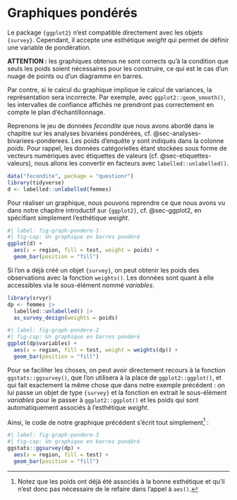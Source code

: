 # Graphiques pondérés {#sec-graphiques-ponderes}

Le package `{ggplot2}` n'est compatible directement avec les objets `{survey}`. Cependant, il accepte une esthétique *weight* qui permet de définir une variable de pondération.

::: callout-warning
**ATTENTION :** les graphiques obtenus ne sont corrects qu'à la condition que seuls les poids soient nécessaires pour les construire, ce qui est le cas d'un nuage de points ou d'un diagramme en barres.

Par contre, si le calcul du graphique implique le calcul de variances, la représentation sera incorrecte. Par exemple, avec `ggplot2::geom_smooth()`, les intervalles de confiance affichés ne prendront pas correctement en compte le plan d'échantillonnage.
:::

Reprenons le jeu de données *fecondite* que nous avons abordé dans le chapitre sur les analyses bivariées pondérées, cf. @sec-analyses-bivariees-ponderees. Les poids d'enquête y sont indiqués dans la colonne *poids*. Pour rappel, les données catégorielles étant stockées sous forme de vecteurs numériques avec étiquettes de valeurs (cf. @sec-etiquettes-valeurs), nous allons les convertir en facteurs avec `labelled::unlabelled()`.

```r
data("fecondite", package = "questionr")
library(tidyverse)
d <- labelled::unlabelled(femmes)
```

Pour réaliser un graphique, nous pouvons reprendre ce que nous avons vu dans notre chapitre introductif sur `{ggplot2}`, cf. @sec-ggplot2, en spécifiant simplement l'esthétique *weight*.

```r
#| label: fig-graph-pondere-1
#| fig-cap: Un graphique en barres pondéré
ggplot(d) +
  aes(x = region, fill = test, weight = poids) +
  geom_bar(position = "fill")
```

Si l'on a déjà créé un objet `{survey}`, on peut obtenir les poids des observations avec la fonction `weights()`. Les données sont quant à elle accessibles via le sous-élément nommé *variables*.

```r
library(srvyr)
dp <- femmes |> 
  labelled::unlabelled() |> 
  as_survey_design(weights = poids)
```

```r
#| label: fig-graph-pondere-2
#| fig-cap: Un graphique en barres pondéré
ggplot(dp$variables) +
  aes(x = region, fill = test, weight = weights(dp)) +
  geom_bar(position = "fill")
```

Pour se faciliter les choses, on peut avoir directement recours à la fonction `ggstats::ggsurvey()`, que l'on utilisera à la place de `ggplot2::ggplot()`, et qui fait exactement la même chose que dans notre exemple précédent : on lui passe un objet de type `{survey}` et la fonction en extrait le sous-élément *variables* pour le passer à `ggplot2::ggplot()` et les poids qui sont automatiquement associés à l'esthétique *weight*.

Ainsi, le code de notre graphique précédent s'écrit tout simplement[^graphiques-ponderes-1] :

[^graphiques-ponderes-1]: Notez que les poids ont déjà été associés à la bonne esthétique et qu'il n'est donc pas nécessaire de le refaire dans l'appel à `aes()`.

```r
#| label: fig-graph-pondere-3
#| fig-cap: Un graphique en barres pondéré
ggstats::ggsurvey(dp) +
  aes(x = region, fill = test) +
  geom_bar(position = "fill")
```
